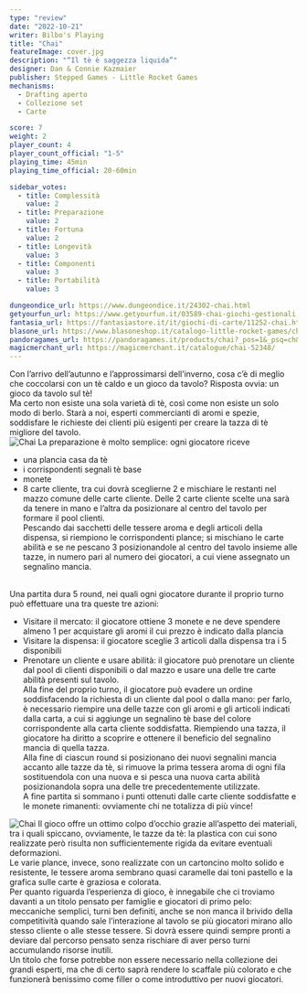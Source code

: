 ```yaml
---
type: "review"
date: "2022-10-21"
writer: Bilbo's Playing
title: "Chai"
featureImage: cover.jpg
description: "“Il tè è saggezza liquida”"
designer: Dan & Connie Kazmaier
publisher: Stepped Games - Little Rocket Games
mechanisms:
  - Drafting aperto
  - Collezione set
  - Carte

score: 7
weight: 2
player_count: 4
player_count_official: "1-5"
playing_time: 45min
playing_time_official: 20-60min

sidebar_votes:
  - title: Complessità
    value: 2
  - title: Preparazione
    value: 2
  - title: Fortuna
    value: 2
  - title: Longevità
    value: 3
  - title: Componenti
    value: 3
  - title: Portabilità
    value: 3

dungeondice_url: https://www.dungeondice.it/24302-chai.html
getyourfun_url: https://www.getyourfun.it/03589-chai-giochi-gestionali.html
fantasia_url: https://fantasiastore.it/it/giochi-di-carte/11252-chai.html
blasone_url: https://www.blasoneshop.it/catalogo-little-rocket-games/chai-259-1101
pandoragames_url: https://pandoragames.it/products/chai?_pos=1&_psq=ch&_ss=e&_v=1.0
magicmerchant_url: https://magicmerchant.it/catalogue/chai-52348/
---
```


<Setting>
  Con l’arrivo dell’autunno e l’approssimarsi dell’inverno, cosa c’è di meglio
  che coccolarsi con un tè caldo e un gioco da tavolo? Risposta ovvia: un gioco
  da tavolo sul tè!
  <br />
  Ma certo non esiste una sola varietà di tè, così come non esiste un solo modo
  di berlo. Starà a noi, esperti commercianti di aromi e spezie, soddisfare le
  richieste dei clienti più esigenti per creare la tazza di tè migliore del
  tavolo.
  <br />
</Setting>

<img src="./game1.jpg" alt="Chai" />

<Rules>
  La preparazione è molto semplice: ogni giocatore riceve
  <br />
  <ul>
    <li>una plancia casa da tè</li>
    <li>i corrispondenti segnali tè base</li>
    <li>monete</li>
    <li>
      8 carte cliente, tra cui dovrà sceglierne 2 e mischiare le restanti nel
      mazzo comune delle carte cliente. Delle 2 carte cliente scelte una sarà da
      tenere in mano e l’altra da posizionare al centro del tavolo per formare
      il pool clienti.
      <br />
      Pescando dai sacchetti delle tessere aroma e degli articoli della
      dispensa, si riempiono le corrispondenti plance; si mischiano le carte
      abilità e se ne pescano 3 posizionandole al centro del tavolo insieme alle
      tazze, in numero pari al numero dei giocatori, a cui viene assegnato un
      segnalino mancia.
    </li>
  </ul>
  <br />
  Una partita dura 5 round, nei quali ogni giocatore durante il proprio turno
  può effettuare una tra queste tre azioni:
  <ul>
    <li>
      Visitare il mercato: il giocatore ottiene 3 monete e ne deve spendere
      almeno 1 per acquistare gli aromi il cui prezzo è indicato dalla plancia
    </li>
    <li>
      Visitare la dispensa: il giocatore sceglie 3 articoli dalla dispensa tra i
      5 disponibili
    </li>
    <li>
      Prenotare un cliente e usare abilità: il giocatore può prenotare un
      cliente dal pool di clienti disponibili o dal mazzo e usare una delle tre
      carte abilità presenti sul tavolo.
      <br />
      Alla fine del proprio turno, il giocatore può evadere un ordine
      soddisfacendo la richiesta di un cliente dal pool o dalla mano: per farlo,
      è necessario riempire una delle tazze con gli aromi e gli articoli
      indicati dalla carta, a cui si aggiunge un segnalino tè base del colore
      corrispondente alla carta cliente soddisfatta. Riempiendo una tazza, il
      giocatore ha diritto a scoprire e ottenere il beneficio del segnalino
      mancia di quella tazza.
      <br />
      Alla fine di ciascun round si posizionano dei nuovi segnalini mancia
      accanto alle tazze da tè, si rimuove la prima tessera aroma di ogni fila
      sostituendola con una nuova e si pesca una nuova carta abilità
      posizionandola sopra una delle tre precedentemente utilizzate.
      <br />A fine partita si sommano i punti ottenuti dalle carte cliente soddisfatte
      e le monete rimanenti: ovviamente chi ne totalizza di più vince!
    </li>
  </ul>
</Rules>

<img src="./game2.jpg" alt="Chai" />

<Feedback>
  Il gioco offre un ottimo colpo d’occhio grazie all’aspetto dei materiali, tra
  i quali spiccano, ovviamente, le tazze da tè: la plastica con cui sono
  realizzate però risulta non sufficientemente rigida da evitare eventuali
  deformazioni. <br />
  Le varie plance, invece, sono realizzate con un cartoncino molto solido e resistente,
  le tessere aroma sembrano quasi caramelle dai toni pastello e la grafica sulle
  carte è graziosa e colorata.
  <br />
  Per quanto riguarda l’esperienza di gioco, è innegabile che ci troviamo davanti
  a un titolo pensato per famiglie e giocatori di primo pelo: meccaniche semplici,
  turni ben definiti, anche se non manca il brivido della competitività quando sale
  l’interazione al tavolo se più giocatori mirano allo stesso cliente o alle stesse
  tessere. Si dovrà essere quindi sempre pronti a deviare dal percorso pensato senza
  rischiare di aver perso turni accumulando risorse inutili. <br />
  Un titolo che forse potrebbe non essere necessario nella collezione dei grandi
  esperti, ma che di certo saprà rendere lo scaffale più colorato e che
  funzionerà benissimo come filler o come introduttivo per nuovi giocatori.
  <br />
</Feedback>
